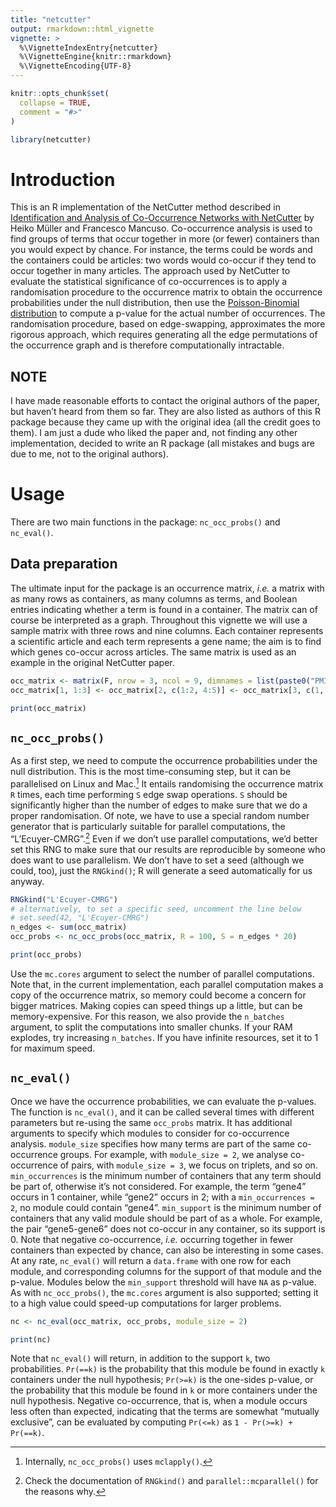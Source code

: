 ```yaml
---
title: "netcutter"
output: rmarkdown::html_vignette
vignette: >
  %\VignetteIndexEntry{netcutter}
  %\VignetteEngine{knitr::rmarkdown}
  %\VignetteEncoding{UTF-8}
---
```


```r
knitr::opts_chunk$set(
  collapse = TRUE,
  comment = "#>"
)
```

```r
library(netcutter)
```

# Introduction

This is an R implementation of the NetCutter method described in [Identification and Analysis of Co-Occurrence Networks with NetCutter](https://doi.org/10.1371/journal.pone.0003178) by Heiko Müller and Francesco Mancuso.
Co-occurrence analysis is used to find groups of terms that occur together in more (or fewer) containers than you would expect by chance.
For instance, the terms could be words and the containers could be articles: two words would co-occur if they tend to occur together in many articles.
The approach used by NetCutter to evaluate the statistical significance of co-occurrences is to apply a randomisation procedure to the occurrence matrix to obtain the occurrence probabilities under the null distribution, then use the [Poisson-Binomial distribution](https://en.wikipedia.org/wiki/Poisson_binomial_distribution) to compute a p-value for the actual number of occurrences.
The randomisation procedure, based on edge-swapping, approximates the more rigorous approach, which requires generating all the edge permutations of the occurrence graph and is therefore computationally intractable.

## NOTE

I have made reasonable efforts to contact the original authors of the paper, but haven't heard from them so far.
They are also listed as authors of this R package because they came up with the original idea (all the credit goes to them).
I am just a dude who liked the paper and, not finding any other implementation, decided to write an R package (all mistakes and bugs are due to me, not to the original authors).

# Usage

There are two main functions in the package: `nc_occ_probs()` and `nc_eval()`.

## Data preparation

The ultimate input for the package is an occurrence matrix, *i.e.* a matrix with as many rows as containers, as many columns as terms, and Boolean entries indicating whether a term is found in a container.
The matrix can of course be interpreted as a graph.
Throughout this vignette we will use a sample matrix with three rows and nine columns.
Each container represents a scientific article and each term represents a gene name; the aim is to find which genes co-occur across articles.
The same matrix is used as an example in the original NetCutter paper.

```r
occ_matrix <- matrix(F, nrow = 3, ncol = 9, dimnames = list(paste0("PMID", 1:3), paste0("gene", 1:9)))
occ_matrix[1, 1:3] <- occ_matrix[2, c(1:2, 4:5)] <- occ_matrix[3, c(1, 6:9)] <- T

print(occ_matrix)
```

## `nc_occ_probs()`

As a first step, we need to compute the occurrence probabilities under the null distribution.
This is the most time-consuming step, but it can be parallelised on Linux and Mac.^[Internally, `nc_occ_probs()` uses `mclapply()`.]
It entails randomising the occurrence matrix `R` times, each time performing `S` edge swap operations.
`S` should be significantly higher than the number of edges to make sure that we do a proper randomisation.
Of note, we have to use a special random number generator that is particularly suitable for parallel computations, the "L'Ecuyer-CMRG".^[Check the documentation of `RNGkind()` and `parallel::mcparallel()` for the reasons why.]
Even if we don't use parallel computations, we'd better set this RNG to make sure that our results are reproducible by someone who does want to use parallelism.
We don't have to set a seed (although we could, too), just the `RNGkind()`; R will generate a seed automatically for us anyway.

```r
RNGkind("L'Ecuyer-CMRG")
# alternatively, to set a specific seed, uncomment the line below
# set.seed(42, "L'Ecuyer-CMRG")
n_edges <- sum(occ_matrix)
occ_probs <- nc_occ_probs(occ_matrix, R = 100, S = n_edges * 20)

print(occ_probs)
```

Use the `mc.cores` argument to select the number of parallel computations.
Note that, in the current implementation, each parallel computation makes a copy of the occurrence matrix, so memory could become a concern for bigger matrices.
Making copies can speed things up a little, but can be memory-expensive.
For this reason, we also provide the `n_batches` argument, to split the computations into smaller chunks.
If your RAM explodes, try increasing `n_batches`.
If you have infinite resources, set it to 1 for maximum speed.

## `nc_eval()`

Once we have the occurrence probabilities, we can evaluate the p-values.
The function is `nc_eval()`, and it can be called several times with different parameters but re-using the same `occ_probs` matrix.
It has additional arguments to specify which modules to consider for co-occurrence analysis.
`module_size` specifies how many terms are part of the same co-occurrence groups.
For example, with `module_size = 2`, we analyse co-occurrence of pairs, with `module_size = 3`, we focus on triplets, and so on.
`min_occurrences` is the minimum number of containers that any term should be part of, otherwise it's not considered.
For example, the term "gene4" occurs in 1 container, while "gene2" occurs in 2; with a `min_occurrences = 2`, no module could contain "gene4".
`min_support` is the minimum number of containers that any valid module should be part of as a whole.
For example, the pair "gene5-gene6" does not co-occur in any container, so its support is 0.
Note that negative co-occurrence, *i.e.* occurring together in fewer containers than expected by chance, can also be interesting in some cases.
At any rate, `nc_eval()` will return a `data.frame` with one row for each module, and corresponding columns for the support of that module and the p-value.
Modules below the `min_support` threshold will have `NA` as p-value.
As with `nc_occ_probs()`, the `mc.cores` argument is also supported; setting it to a high value could speed-up computations for larger problems.

```r
nc <- nc_eval(occ_matrix, occ_probs, module_size = 2)

print(nc)
```

Note that `nc_eval()` will return, in addition to the support `k`, two probabilities.
`Pr(==k)` is the probability that this module be found in exactly `k` containers under the null hypothesis; `Pr(>=k)` is the one-sides p-value, or the probability that this module be found in `k` or more containers under the null hypothesis.
Negative co-occurrence, that is, when a module occurs less often than expected, indicating that the terms are somewhat "mutually exclusive", can be evaluated by computing `Pr(<=k)` as `1 - Pr(>=k) + Pr(==k)`.
